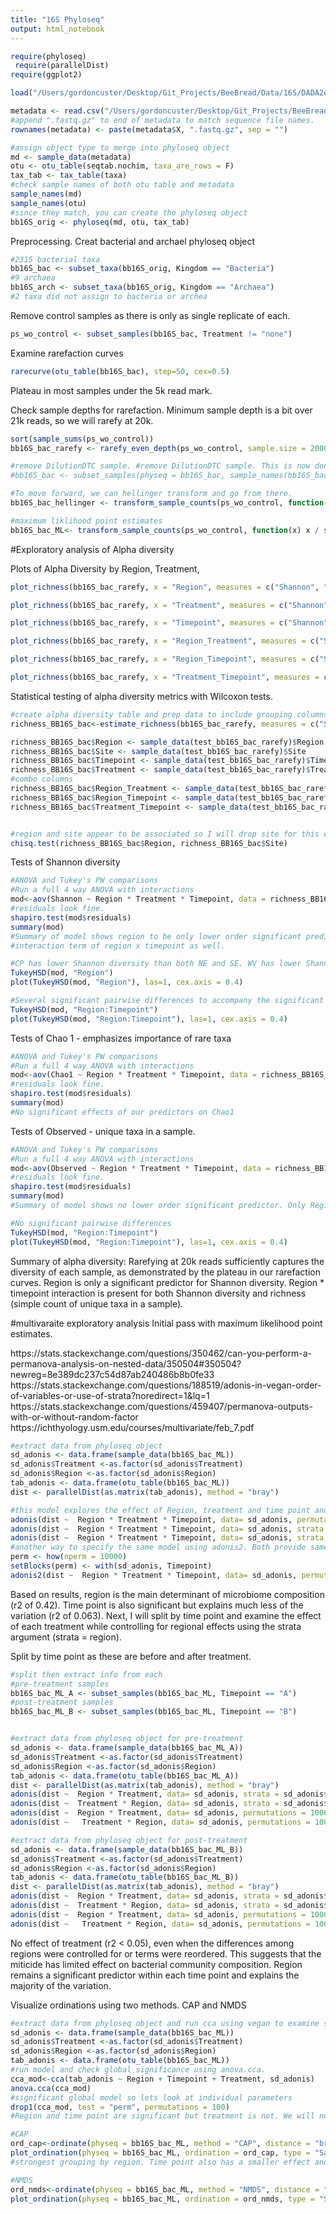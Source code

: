 ```yaml
---
title: "16S Phyloseq"
output: html_notebook
---
```


```r
require(phyloseq)
 require(parallelDist)
require(ggplot2)
```


```r

load("/Users/gordoncuster/Desktop/Git_Projects/BeeBread/Data/16S/DADA2outputs/dada2_outputs_16S_BeeBread.RData")
```

```r
metadata <- read.csv("/Users/gordoncuster/Desktop/Git_Projects/BeeBread/Data/BB_sample-metadata.txt", sep = "\t")
#append ".fastq.gz" to end of metadata to match sequence file names. 
rownames(metadata) <- paste(metadata$X, ".fastq.gz", sep = "")
```

```r
#assign object type to merge into phyloseq object
md <- sample_data(metadata)
otu <- otu_table(seqtab.nochim, taxa_are_rows = F)
tax_tab <- tax_table(taxa)
#check sample names of both otu table and metadata
sample_names(md)
sample_names(otu)
#since they match, you can create the phyloseq object
bb16S_orig <- phyloseq(md, otu, tax_tab)
```

Preprocessing. Creat bacterial and archael phyloseq object
```r
#2315 bacterial taxa
bb16S_bac <- subset_taxa(bb16S_orig, Kingdom == "Bacteria")
#9 archaea
bb16S_arch <- subset_taxa(bb16S_orig, Kingdom == "Archaea")
#2 taxa did not assign to bacteria or archea
```

Remove control samples as there is only as single replicate of each. 
```r
ps_wo_control <- subset_samples(bb16S_bac, Treatment != "none")
```

Examine rarefaction curves
```r
rarecurve(otu_table(bb16S_bac), step=50, cex=0.5)
```
Plateau in most samples under the 5k read mark. 

Check sample depths for rarefaction. Minimum sample depth is a bit over 21k reads, so we will rarefy at 20k.  
```r
sort(sample_sums(ps_wo_control))
bb16S_bac_rarefy <- rarefy_even_depth(ps_wo_control, sample.size = 20000, rngseed = 14, trimOTUs = T)

#remove DilutionDTC sample. #remove DilutionDTC sample. This is now done above when removing control samples.
#bb16S_bac <- subset_samples(physeq = bb16S_bac, sample_names(bb16S_bac) != "Dilution.fastq.gz")

#To move forward, we can hellinger transform and go from there.
bb16S_bac_hellinger <- transform_sample_counts(ps_wo_control, function(x) sqrt(x / sum(x)))

#maximum liklihood point estimates
bb16S_bac_ML<- transform_sample_counts(ps_wo_control, function(x) x / sum(x))
```

#Exploratory analysis of Alpha diversity

Plots of Alpha Diversity by Region, Treatment, 
```r
plot_richness(bb16S_bac_rarefy, x = "Region", measures = c("Shannon", "Observed", "Chao1"), color = "Region") + geom_boxplot() + ggtitle("Region")

plot_richness(bb16S_bac_rarefy, x = "Treatment", measures = c("Shannon", "Observed", "Chao1"), color = "Treatment") + geom_boxplot() + ggtitle("Treatment")

plot_richness(bb16S_bac_rarefy, x = "Timepoint", measures = c("Shannon", "Observed", "Chao1"), color = "Timepoint") + geom_boxplot() + ggtitle("Timepoint")

plot_richness(bb16S_bac_rarefy, x = "Region_Treatment", measures = c("Shannon", "Observed", "Chao1"), color = "Region_Treatment") + geom_boxplot() + ggtitle("Region_Treatment")

plot_richness(bb16S_bac_rarefy, x = "Region_Timepoint", measures = c("Shannon", "Observed", "Chao1"), color = "Region_Timepoint") + geom_boxplot() + ggtitle("Region_Timepoint")

plot_richness(bb16S_bac_rarefy, x = "Treatment_Timepoint", measures = c("Shannon", "Observed", "Chao1"), color = "Treatment_Timepoint") + geom_boxplot() + ggtitle("Treatment_Timepoint")
```
Statistical testing of alpha diversity metrics with Wilcoxon tests. 
```r
#create alpha diversity table and prep data to include grouping columns
richness_BB16S_bac<-estimate_richness(bb16S_bac_rarefy, measures = c("Shannon", "Observed", "Chao1"))

richness_BB16S_bac$Region <- sample_data(test_bb16S_bac_rarefy)$Region
richness_BB16S_bac$Site <- sample_data(test_bb16S_bac_rarefy)$Site
richness_BB16S_bac$Timepoint <- sample_data(test_bb16S_bac_rarefy)$Timepoint
richness_BB16S_bac$Treatment <- sample_data(test_bb16S_bac_rarefy)$Treatment
#combo columns
richness_BB16S_bac$Region_Treatment <- sample_data(test_bb16S_bac_rarefy)$Region_Treatment
richness_BB16S_bac$Region_Timepoint <- sample_data(test_bb16S_bac_rarefy)$Region_Timepoint
richness_BB16S_bac$Treatment_Timepoint <- sample_data(test_bb16S_bac_rarefy)$Treatment_Timepoint


#region and site appear to be associated so I will drop site for this exploratory analysis. 
chisq.test(richness_BB16S_bac$Region, richness_BB16S_bac$Site)
```

Tests of Shannon diversity
```r
#ANOVA and Tukey's PW comparisons
#Run a full 4 way ANOVA with interactions
mod<-aov(Shannon ~ Region * Treatment * Timepoint, data = richness_BB16S_bac)
#residuals look fine. 
shapiro.test(mod$residuals)
summary(mod)
#Summary of model shows region to be only lower order significant predictor.
#interaction term of region x timepoint as well. 

#CP has lower Shannon diversity than both NE and SE. WV has lower Shannon diversity than both NE and SE. 
TukeyHSD(mod, "Region")
plot(TukeyHSD(mod, "Region"), las=1, cex.axis = 0.4)

#Several significant pairwise differences to accompany the significant global test for interaction term. 
TukeyHSD(mod, "Region:Timepoint")
plot(TukeyHSD(mod, "Region:Timepoint"), las=1, cex.axis = 0.4)
```
Tests of Chao 1 - emphasizes importance of rare taxa
```r
#ANOVA and Tukey's PW comparisons
#Run a full 4 way ANOVA with interactions
mod<-aov(Chao1 ~ Region * Treatment * Timepoint, data = richness_BB16S_bac)
#residuals look fine. 
shapiro.test(mod$residuals)
summary(mod)
#No significant effects of our predictors on Chao1 
```

Tests of Observed - unique taxa in a sample. 
```r
#ANOVA and Tukey's PW comparisons
#Run a full 4 way ANOVA with interactions
mod<-aov(Observed ~ Region * Treatment * Timepoint, data = richness_BB16S_bac)
#residuals look fine. 
shapiro.test(mod$residuals)
summary(mod)
#Summary of model shows no lower order significant predictor. Only Region * Timepoint interaction. 

#No significant pairwise differences
TukeyHSD(mod, "Region:Timepoint")
plot(TukeyHSD(mod, "Region:Timepoint"), las=1, cex.axis = 0.4)
```
Summary of alpha diversity: Rarefying at 20k reads sufficiently captures the diversity of each sample, as demonstrated by the plateau in our rarefaction curves. Region is only a significant predictor for Shannon diversity. Region * timepoint interaction is present for both Shannon diversity and richness (simple count of unique taxa in a sample). 



#multivaraite exploratory analysis
Initial pass with maximum likelihood point estimates. 

https://stats.stackexchange.com/questions/350462/can-you-perform-a-permanova-analysis-on-nested-data/350504#350504?newreg=8e389dc237c54d87ab240486b8b0fe33
https://stats.stackexchange.com/questions/188519/adonis-in-vegan-order-of-variables-or-use-of-strata?noredirect=1&lq=1
https://stats.stackexchange.com/questions/459407/permanova-outputs-with-or-without-random-factor
https://ichthyology.usm.edu/courses/multivariate/feb_7.pdf 

```r
#extract data from phyloseq object
sd_adonis <- data.frame(sample_data(bb16S_bac_ML))
sd_adonis$Treatment <-as.factor(sd_adonis$Treatment)
sd_adonis$Region <-as.factor(sd_adonis$Region)
tab_adonis <- data.frame(otu_table(bb16S_bac_ML))
dist <- parallelDist(as.matrix(tab_adonis), method = "bray")

#this model explores the effect of Region, treatment and time point and restricts permutations to time points. 
adonis(dist ~  Region * Treatment * Timepoint, data= sd_adonis, permutations = 10000)
adonis(dist ~  Region * Treatment * Timepoint, data= sd_adonis, strata = sd_adonis$Timepoint, permutations = 10000)
adonis(dist ~  Region * Treatment * Timepoint, data= sd_adonis, strata = sd_adonis$Region, permutations = 10000)
#another way to specify the same model using adonis2. Both provide same results.
perm <- how(nperm = 10000)
setBlocks(perm) <- with(sd_adonis, Timepoint)
adonis2(dist ~  Region * Treatment * Timepoint, data= sd_adonis, permutations = perm, by = "terms")
```
Based on results, region is the main determinant of microbiome composition (r2 of 0.42). Time point is also significant but explains much less of the variation (r2 of 0.063). Next, I will split by time point and examine the effect of each treatment while controlling for regional effects using the strata argument (strata = region). 

Split by time point as these are before and after treatment.
```r
#split then extract info from each
#pre-treatment samples
bb16S_bac_ML_A <- subset_samples(bb16S_bac_ML, Timepoint == "A")
#post-treatment samples
bb16S_bac_ML_B <- subset_samples(bb16S_bac_ML, Timepoint == "B")


#extract data from phyloseq object for pre-treatment
sd_adonis <- data.frame(sample_data(bb16S_bac_ML_A))
sd_adonis$Treatment <-as.factor(sd_adonis$Treatment)
sd_adonis$Region <-as.factor(sd_adonis$Region)
tab_adonis <- data.frame(otu_table(bb16S_bac_ML_A))
dist <- parallelDist(as.matrix(tab_adonis), method = "bray")
adonis(dist ~  Region * Treatment, data= sd_adonis, strata = sd_adonis$Region, permutations = 10000)
adonis(dist ~  Treatment * Region, data= sd_adonis, strata = sd_adonis$Region, permutations = 10000)
adonis(dist ~  Region * Treatment, data= sd_adonis, permutations = 10000)
adonis(dist ~   Treatment * Region, data= sd_adonis, permutations = 10000)

#extract data from phyloseq object for post-treatment
sd_adonis <- data.frame(sample_data(bb16S_bac_ML_B))
sd_adonis$Treatment <-as.factor(sd_adonis$Treatment)
sd_adonis$Region <-as.factor(sd_adonis$Region)
tab_adonis <- data.frame(otu_table(bb16S_bac_ML_B))
dist <- parallelDist(as.matrix(tab_adonis), method = "bray")
adonis(dist ~  Region * Treatment, data= sd_adonis, strata = sd_adonis$Region, permutations = 10000)
adonis(dist ~  Treatment * Region, data= sd_adonis, strata = sd_adonis$Region, permutations = 10000)
adonis(dist ~  Region * Treatment, data= sd_adonis, permutations = 10000)
adonis(dist ~   Treatment * Region, data= sd_adonis, permutations = 10000)

```

No effect of treatment (r2 < 0.05), even when the differences among regions were controlled for or terms were reordered. This suggests that the miticide has limited effect on bacterial community composition. Region remains a significant predictor within each time point and explains the majority of the variation. 


Visualize ordinations using two methods. CAP and NMDS
```r
#extract data from phyloseq object and run cca using vegan to examine significance of constraining variables
sd_adonis <- data.frame(sample_data(bb16S_bac_ML))
sd_adonis$Treatment <-as.factor(sd_adonis$Treatment)
sd_adonis$Region <-as.factor(sd_adonis$Region)
tab_adonis <- data.frame(otu_table(bb16S_bac_ML))
#run model and check global significance using anova.cca.
cca_mod<-cca(tab_adonis ~ Region + Timepoint + Treatment, sd_adonis)
anova.cca(cca_mod)
#significant global model so lets look at individual parameters
drop1(cca_mod, test = "perm", permutations = 100)
#Region and time point are significant but treatment is not. We will not include treatment in our constrained ordination

#CAP
ord_cap<-ordinate(physeq = bb16S_bac_ML, method = "CAP", distance = "bray", formula = ~  Region + Timepoint )
plot_ordination(physeq = bb16S_bac_ML, ordination = ord_cap, type = "Samples", color = "Region", shape = "Timepoint" ) + theme_classic()
#strongest grouping by region. Time point also has a smaller effect and the groupings are not nearly as clear. 

#NMDS
ord_nmds<-ordinate(physeq = bb16S_bac_ML, method = "NMDS", distance = "bray", k = 3, trymax = 1000)
plot_ordination(physeq = bb16S_bac_ML, ordination = ord_nmds, type = "Samples", color = "Region", shape = "Timepoint" ) + theme_classic()
```

